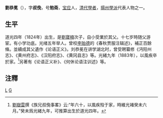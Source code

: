 '''劉恭冕'''（{{bd|1824年||1883年|catIdx=L劉}}），字'''叔俛'''，号'''勉斋'''，[[宝应县|宝应]]人，[[清代|清代]][[學者|學者]]，[[揚州學派|揚州學派]]代表人物之一。
==生平==
道光四年（1824年）出生，是[[劉寶楠|劉寶楠]]次子，自小受業於其父。十七岁時随父游宦。有小学功底。光绪五年举人。曾校[[李贻德|李贻德]]的《春秋贾服注辑述》，補正百餘條。並續成其父遺作《论语正义》。刘恭冕在讲学湖北时，曾受聘纂修《沔阳州志》、《黄州府志》、《汉阳府志》、《黄冈县志》等。光緒九年（1883年），以風疾卒於家。<ref>[[劉嶽雲|劉嶽雲]]撰《族兄叔俛事畧》云:“年六十，以風疾殁于家，時維光褚癸未六月。”癸未爲光緒九年，可推算出生於道光四年。</ref>另著有《论语正义补》、《何休论语注训述》等。

==注釋==
{{reflist}}

[[Category:清朝儒學學者|L]]
[[Category:劉姓|G]]